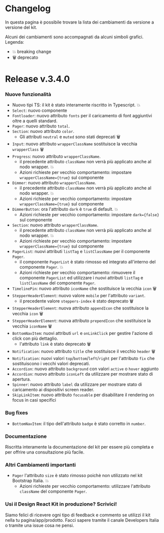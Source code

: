 
<Meta title='Documentazione/Changelog' />

# Changelog

In questa pagina è possibile trovare la lista dei cambiamenti da versione a versione del kit.

Alcuni dei cambiamenti sono accompagnati da alcuni simboli grafici.
Legenda:

- 💥 breaking change
- 🗑 deprecato

# Release v.3.4.0

### Nuove funzionalità

- Nuovo tipi TS: il kit è stato interamente riscritto in Typescript. 💥
- `Select`: nuovo componente
- `Fontloader`: nuovo attributo `fonts` per il caricamento di font aggiuntivi oltre a quelli standard.
- `Pager`: nuovo attributo `total`.
- `Section`: nuovo attributo `color`.
  - Gli attributi `neutral` e `muted` sono stati deprecati 🗑
- `Input`: nuovo attributo `wrapperClassName` sostituisce la vecchia `wrapperClass` 🗑
- `Progress`: nuovo attributo `wrapperClassName`.
  - il precedente attributo `className` non verrà più applicato anche al nodo wrapper. 💥
  - Azioni richieste per vecchio comportamento: impostare `wrapperClassName={true}` sul componente
- `Dimmer`: nuovo attributo `wrapperClassName`.
  - il precedente attributo `className` non verrà più applicato anche al nodo wrapper. 💥
  - Azioni richieste per vecchio comportamento: impostare `wrapperClassName={true}` sul componente
- `DimmerButton`: ora l'attributo `dark` è `true` di default. 💥
  - Azioni richieste per vecchio comportamento: impostare `dark={false}` sul componente
- `Section`: nuovo attributo `wrapperClassName`.
  - il precedente attributo `className` non verrà più applicato anche al nodo wrapper. 💥
  - Azioni richieste per vecchio comportamento: impostare `wrapperClassName={true}` sul componente
- `PagerList`: nuovi attributi `listTag` e `listClassName` per il componente `Pager`.
  - il componente `PagerList` è stato rimosso ed integrato all'interno del componente `Pager`. 💥
  - Azioni richieste per vecchio comportamento: rimuovere il componente `PagerList` ed utilizzare i nuovi attributi `listTag` e `listClassName` del componente `Pager`.
- `TimelinePin`: nuovo attributo `iconName` che sostituisce la vecchia `icon` 🗑
- `StepperHeaderElement`: nuovo valore `mobile` per l'attributo `variant`.
  - il precedente valore `steppers-index` è stato deprecato 🗑
- `StepperHeaderElement`: nuova attributo `appendIcon` che sostituisce la vecchia `icon` 🗑
- `StepperHeaderElement`: nuova attributo `prependIcon` che sostituisce la vecchia `iconName` 🗑
- `BottomNavItem`: nuovi attributi `url` e `onLinkClick` per gestire l'azione di click con più dettaglio.
  - l'attributo `link` è stato deprecato 🗑
- `Notification`: nuovo attributo `title` che sostituisce il vecchio `header` 🗑
- `Notification`: nuovi valori `top`/`bottom`/`left`/`right` per l'attributo `fix` che sostituiscono i vecchi valori deprecati.
- `Accordion`: nuovo attributo `background` con valori `active` o `hover` aggiunto
- `Accordion`: nuovo attributo `iconLeft` da utilizzare per mostrare stato di apertura.
- `Spinner`: nuovo attributo `label` da utilizzare per mostrare stato di caricamento ai dispositivi screen reader.
- `SkipLinkItem`: nuovo attributo `focusable` per disabilitare il rendering on focus in casi specifici

### Bug fixes

- `BottomNavItem`: il tipo dell'attributo `badge` è stato corretto in `number`.

### Documentazione

Riscritta interamente la documentazione del kit per essere più completa e per offrire una consultazione più facile.

### Altri Cambiamenti importanti

- `Pager` l'attributo `size` è stato rimosso poichè non utilizzato nel kit Bootstrap Italia. 💥
  - Azioni richieste per vecchio comportamento: utilizzare l'attributo `className` del componente `Pager`.

### Usi il Design React Kit in produzione? Scrivici!

Siamo felici di ricevere ogni tipo di feedback e commento se utilizzi il kit nella tu pagina/app/prodotto.
Facci sapere tramite il canale Developers Italia o tramite una issue cosa ne pensi.
